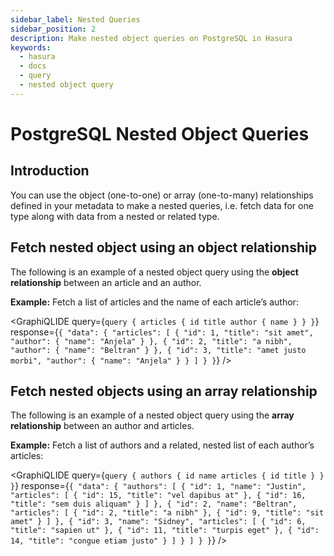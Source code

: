 ```yaml
---
sidebar_label: Nested Queries
sidebar_position: 2
description: Make nested object queries on PostgreSQL in Hasura
keywords:
  - hasura
  - docs
  - query
  - nested object query
---
```



# PostgreSQL Nested Object Queries

## Introduction

You can use the object (one-to-one) or array (one-to-many) relationships defined in your metadata to make a nested
queries, i.e. fetch data for one type along with data from a nested or related type.

## Fetch nested object using an object relationship

The following is an example of a nested object query using the **object relationship** between an article and an author.

**Example:** Fetch a list of articles and the name of each article’s author:

<GraphiQLIDE
  query={`query {
  articles {
    id
    title
    author {
      name
    }
  }
}`}
  response={`{
  "data": {
    "articles": [
      {
        "id": 1,
        "title": "sit amet",
        "author": {
          "name": "Anjela"
        }
      },
      {
        "id": 2,
        "title": "a nibh",
        "author": {
          "name": "Beltran"
        }
      },
      {
        "id": 3,
        "title": "amet justo morbi",
        "author": {
          "name": "Anjela"
        }
      }
    ]
  }
}`}
/>

## Fetch nested objects using an array relationship

The following is an example of a nested object query using the **array relationship** between an author and articles.

**Example:** Fetch a list of authors and a related, nested list of each author’s articles:

<GraphiQLIDE
  query={`query {
  authors {
    id
    name
    articles {
      id
      title
    }
  }
}`}
  response={`{
  "data": {
    "authors": [
      {
        "id": 1,
        "name": "Justin",
        "articles": [
          {
            "id": 15,
            "title": "vel dapibus at"
          },
          {
            "id": 16,
            "title": "sem duis aliquam"
          }
        ]
      },
      {
        "id": 2,
        "name": "Beltran",
        "articles": [
          {
            "id": 2,
            "title": "a nibh"
          },
          {
            "id": 9,
            "title": "sit amet"
          }
        ]
      },
      {
        "id": 3,
        "name": "Sidney",
        "articles": [
          {
            "id": 6,
            "title": "sapien ut"
          },
          {
            "id": 11,
            "title": "turpis eget"
          },
          {
            "id": 14,
            "title": "congue etiam justo"
          }
        ]
      }
    ]
  }
}`}
/>
